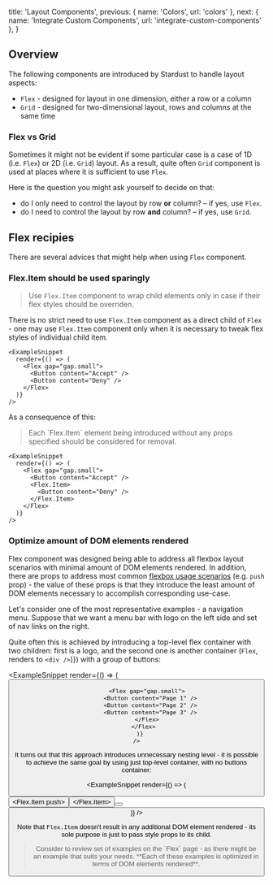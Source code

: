   title: 'Layout Components',
  previous: { name: 'Colors', url: 'colors' },
  next: { name: 'Integrate Custom Components', url: 'integrate-custom-components' },
}

## Overview

The following components are introduced by Stardust to handle layout aspects:

- `Flex` - designed for layout in one dimension, either a row or a column
- `Grid` - designed for two-dimensional layout, rows and columns at the same time

### Flex vs Grid

Sometimes it might not be evident if some particular case is a case of 1D (i.e. `Flex`) or 2D (i.e. `Grid`) layout. As a result, quite often `Grid` component is used at places where it is sufficient to use `Flex`.

Here is the question you might ask yourself to decide on that:

- do I only need to control the layout by row <strong>or</strong> column? – if yes, use `Flex`.
- do I need to control the layout by row <strong>and</strong> column? – if yes, use `Grid`.

## Flex recipies

There are several advices that might help when using `Flex` component.

### Flex.Item should be used sparingly

<blockquote>
  Use <code>Flex.Item</code> component to wrap child elements only in case if their flex styles
  should be overriden.
</blockquote>

There is no strict need to use `Flex.Item` component as a direct child of `Flex` - one may use `Flex.Item` component only when it is necessary to tweak flex styles of individual child item.

    <ExampleSnippet
      render={() => (
        <Flex gap="gap.small">
          <Button content="Accept" />
          <Button content="Deny" />
        </Flex>
      )}
    />

As a consequence of this:

<blockquote>
Each `Flex.Item` element being introduced without any props specified should be considered for removal.
</blockquote>
    
    <ExampleSnippet
      render={() => (
        <Flex gap="gap.small">
          <Button content="Accept" />
          <Flex.Item>
            <Button content="Deny" />
          </Flex.Item>
        </Flex>
      )}
    />
    
### Optimize amount of DOM elements rendered

Flex component was designed being able to address all flexbox layout scenarios with minimal amount of DOM elements rendered. In addition, there are props to address most common [flexbox usage scenarios](https://developer.mozilla.org/en-US/docs/Web/CSS/CSS_Flexible_Box_Layout/Typical_Use_Cases_of_Flexbox) (e.g. `push` prop) - the value of these props is that they introduce the least amount of DOM elements necessary to accomplish corresponding use-case.
  
Let's consider one of the most representative examples - a navigation menu. Suppose that we want a menu bar with logo on the left side and set of nav links on the right.
  
Quite often this is achieved by introducing a top-level flex container with two children: first is a logo, and the second one is another container (`Flex`, renders to `<div />`)}) with a group of buttons:
  
 <ExampleSnippet
render={() => (
<Flex space="between">
<Button content="Logo" icon="chess rook" />

          <Flex gap="gap.small">
            <Button content="Page 1" />
            <Button content="Page 2" />
            <Button content="Page 3" />
          </Flex>
        </Flex>
      )}
    />

It turns out that this approach introduces unnecessary nesting level - it is possible to achieve the same goal by using just top-level container, with no buttons container:
  
 <ExampleSnippet
render={() => (
<Flex gap="gap.small">
<Button content="Logo" icon="chess rook" />
<Flex.Item push>
<Button content="Page 1" />
</Flex.Item>
<Button content="Page 2" />
<Button content="Page 3" />
</Flex>
)}
/>
  
Note that `Flex.Item` doesn't result in any additional DOM element rendered - its sole purpose is just to pass style props to its child.

<blockquote>
  Consider to review set of examples on the `Flex` page - as there might be an example that suits
  your needs. **Each of these examples is optimized in terms of DOM elements rendered**.
</blockquote>
